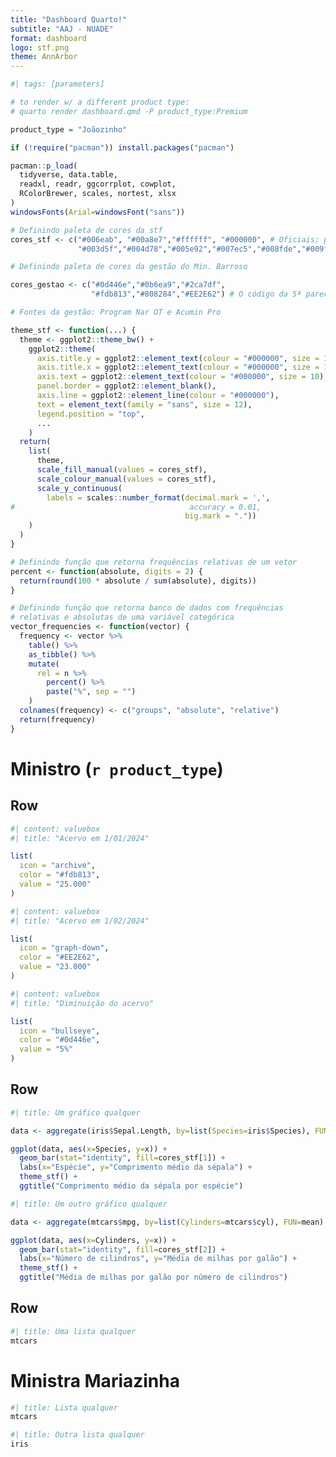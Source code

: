 ```yaml
---
title: "Dashboard Quarto!"
subtitle: "AAJ - NUADE"
format: dashboard
logo: stf.png
theme: AnnArbor
---
```


```r
#| tags: [parameters]

# to render w/ a different product type:
# quarto render dashboard.qmd -P product_type:Premium

product_type = "Joãozinho"
```

```r

if (!require("pacman")) install.packages("pacman")

pacman::p_load(
  tidyverse, data.table,
  readxl, readr, ggcorrplot, cowplot,
  RColorBrewer, scales, nortest, xlsx
)
windowsFonts(Arial=windowsFont("sans"))

# Definindo paleta de cores da stf
cores_stf <- c("#006eab", "#00a8e7","#ffffff", "#000000", # Oficiais; priorizar.
               "#003d5f","#004d78","#005e92","#007ec5","#008fde","#009ff8") # Não oficiais. Evitar usar.

# Definindo paleta de cores da gestão do Min. Barroso

cores_gestao <- c("#0d446e","#0b6ea9","#2ca7df",
                  "#fdb813","#808284","#EE2E62") # O código da 5ª parece incorreto.

# Fontes da gestão: Program Nar OT e Acumin Pro

theme_stf <- function(...) {
  theme <- ggplot2::theme_bw() +
    ggplot2::theme(
      axis.title.y = ggplot2::element_text(colour = "#000000", size = 10),
      axis.title.x = ggplot2::element_text(colour = "#000000", size = 10),
      axis.text = ggplot2::element_text(colour = "#000000", size = 10),
      panel.border = ggplot2::element_blank(),
      axis.line = ggplot2::element_line(colour = "#000000"),
      text = element_text(family = "sans", size = 12),
      legend.position = "top",
      ...
    )
  return(
    list(
      theme,
      scale_fill_manual(values = cores_stf),
      scale_colour_manual(values = cores_stf),
      scale_y_continuous(
        labels = scales::number_format(decimal.mark = ',',
#                                       accuracy = 0.01,
                                       big.mark = "."))
    )
  )
}

# Definindo função que retorna frequências relativas de um vetor
percent <- function(absolute, digits = 2) {
  return(round(100 * absolute / sum(absolute), digits))
}

# Definindo função que retorna banco de dados com frequências
# relativas e absolutas de uma variável categórica
vector_frequencies <- function(vector) {
  frequency <- vector %>%
    table() %>%
    as_tibble() %>%
    mutate(
      rel = n %>%
        percent() %>%
        paste("%", sep = "")
    )
  colnames(frequency) <- c("groups", "absolute", "relative")
  return(frequency)
}


```

# Ministro (`r product_type`)

## Row

```r
#| content: valuebox
#| title: "Acervo em 1/01/2024"

list(
  icon = "archive",
  color = "#fdb813",
  value = "25.000"
)
```

```r
#| content: valuebox
#| title: "Acervo em 1/02/2024"

list(
  icon = "graph-down",
  color = "#EE2E62",
  value = "23.000"
)
```

```r
#| content: valuebox
#| title: "Diminuição do acervo"

list(
  icon = "bullseye",
  color = "#0d446e",
  value = "5%"
)
```

## Row {height="60%"}

```r
#| title: Um gráfico qualquer

data <- aggregate(iris$Sepal.Length, by=list(Species=iris$Species), FUN=mean)

ggplot(data, aes(x=Species, y=x)) +
  geom_bar(stat="identity", fill=cores_stf[1]) +
  labs(x="Espécie", y="Comprimento médio da sépala") +
  theme_stf() +
  ggtitle("Comprimento médio da sépala por espécie")

```


```r
#| title: Um outro gráfico qualquer

data <- aggregate(mtcars$mpg, by=list(Cylinders=mtcars$cyl), FUN=mean)

ggplot(data, aes(x=Cylinders, y=x)) +
  geom_bar(stat="identity", fill=cores_stf[2]) +
  labs(x="Número de cilindros", y="Média de milhas por galão") +
  theme_stf() +
  ggtitle("Média de milhas por galão por número de cilindros")

```

## Row

```r
#| title: Uma lista qualquer
mtcars
```

# Ministra Mariazinha 

```r
#| title: Lista qualquer
mtcars
```

```r
#| title: Outra lista qualquer
iris
```